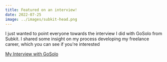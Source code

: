 ```yaml
---
title: Featured on an interview!
date: 2022-07-25
image: ../images/subkit-head.png
---
```

I just wanted to point everyone towards the interview I did with GoSolo from Subkit. 
I shared some insight on my process developing my freelance career, which you can see if you're interested

[My Interview with GoSolo](https://gosolo.subkit.com/george-parks/)